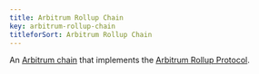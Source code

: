 ```yaml
---
title: Arbitrum Rollup Chain
key: arbitrum-rollup-chain
titleforSort: Arbitrum Rollup Chain
---
```


An [Arbitrum chain](/intro/glossary#arbitrum-chain) that implements the [Arbitrum Rollup Protocol](/intro/glossary#arbitrum-rollup-protocol).
